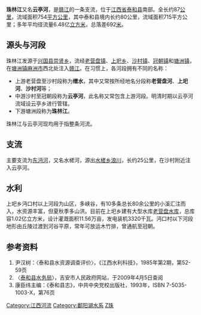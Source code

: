 {{Infobox river
|name=珠林江
|image=
|length=87公里
|discharge1_avg=
|basin_size=754平方公里
|source1_location=[[兴国县|兴国县]][[崇贤乡|崇贤乡]]
|mouth_location=[[赣江|赣江]]
|basin_countries=[[中国|中国]]
}}
'''珠林江'''又名'''云亭河'''，是[[赣江|赣江]]的一条支流，位于[[江西省|江西省]][[泰和县|泰和县]]南部。全长约87[[公里|公里]]，流域面积754[[平方公里|平方公里]]，其中泰和县境内长约80公里，流域面积715平方公里；多年平均径流量6.48亿[[立方米|立方米]]，总落差692[[米_(單位)|米]]。

==源头与河段==
珠林江发源于[[兴国县|兴国县]][[崇贤乡|崇贤乡]]，流经[[老营盘镇|老营盘镇]]、[[上圯乡|上圯乡]]、[[沙村镇|沙村镇]]、[[冠朝镇|冠朝镇]]和[[塘洲镇|塘洲镇]]，在[[塘洲镇|塘洲镇]][http://maps.google.com/maps?f=q&source=s_q&hl=zh-CN&geocode=&view=map&q=%E9%BA%BB%E6%B4%B2%E5%B8%82&sll=26.792816,114.956646&sspn=0.077382,0.154495&ie=UTF8&ll=26.811049,114.987888&spn=0.07737,0.154495&t=h&z=13&iwloc=A 麻洲市]西北处注入[[赣江|赣江]]。在习惯上，各河段拥有不同的名称：
*上游老营盘至沙村段称为'''缯水'''，其中又常按所经地名分段称'''老营盘河'''、'''上圯河'''、'''沙村河'''等；
*中游沙村至冠朝段称为'''云亭河'''，此名称又常包含上游河段。明清时期以云亭河流域设云亭乡进行管辖。
*下游塘洲段称为'''珠林江'''。
珠林江与云亭河现均用于指整条河流。

==支流==
主要支流为[[东沔河|东沔河]]，又名水槎河，源出[[水槎乡|水槎乡]][http://maps.google.com/maps?f=q&source=s_q&hl=zh-CN&geocode=&view=map&q=%E6%B5%AA%E5%B7%9D&sll=26.687957,115.22049&sspn=0.619624,1.235962&ie=UTF8&ll=26.55168,115.135345&spn=0.310183,0.617981&t=h&z=11&iwloc=A 浪川]，长约25公里，在沙村附近注入云亭河。

==水利==
上圯乡沔口村以上河段为山区，多峡谷，有10多条总长80余公里的小溪汇注而入，水资源丰富，但夏秋季多山洪。目前在上圯乡建有大型水库[[老营盘水库|老营盘水库]]，总库容1.02亿立方米，设计灌溉面积11.56万亩，发电装机3320千瓦。沔口村以下河段地形由丘陵过渡到河谷平原，常年可放运木竹排，曾通航至冠朝。

==参考资料==
<div class="references-small">
#尹汉树：〈泰和县水资源调查评价〉，《江西水利科技》，1985年第2期，第52-59页
#〈[http://218.64.81.6/qyw/taihe/shuiwu.htm 泰和县水务局]{{dead link|date=2018年1月 |bot=InternetArchiveBot |fix-attempted=yes }}〉，吉安市人民政府网站，于2009年4月5日查阅
# 康臣纬主编：《泰和县志》，中共中央党校出版社，1993年，ISBN 7-5035-1003-X，第76页

</div>

[[Category:江西河流|Category:江西河流]]
[[Category:鄱阳湖水系|Category:鄱阳湖水系]]
[[Category:泰和地理|Z珠]]
